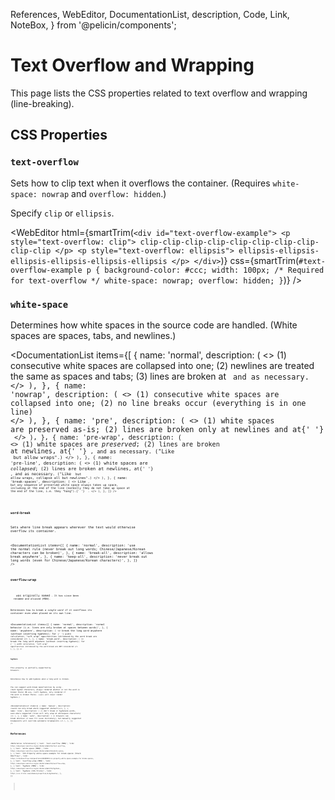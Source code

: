   References,
  WebEditor,
  DocumentationList,
  description,
  Code,
  Link,
  NoteBox,
} from '@pelicin/components';

# Text Overflow and Wrapping

This page lists the CSS properties related to text overflow and wrapping (line-breaking).

## CSS Properties

### `text-overflow`

Sets how to clip text when it overflows the container. (Requires `white-space: nowrap` and `overflow: hidden`.)

Specify `clip` or `ellipsis`.

<WebEditor
  html={smartTrim(`
    <div id="text-overflow-example">
      <p style="text-overflow: clip">
        clip-clip-clip-clip-clip-clip-clip-clip-clip-clip
      </p>
      <p style="text-overflow: ellipsis">
        ellipsis-ellipsis-ellipsis-ellipsis-ellipsis-ellipsis
      </p>
    </div>
  `)}
  css={smartTrim(`
    #text-overflow-example p {
      background-color: #ccc;
      width: 100px;
      /* Required for text-overflow */
      white-space: nowrap;
      overflow: hidden;
    }
  `)}
/>

### `white-space`

Determines how white spaces in the source code are handled. (White spaces are spaces, tabs, and newlines.)

<DocumentationList
  items={[
    {
      name: 'normal',
      description: (
        <>
          (1) consecutive white spaces are collapsed into one; (2) newlines are treated the same as
          spaces and tabs; (3) lines are broken at <Code str="<br>" /> and as necessary.
        </>
      ),
    },
    {
      name: 'nowrap',
      description: (
        <>
          (1) consecutive white spaces are collapsed into one; (2) no line breaks occur (everything
          is in one line)
        </>
      ),
    },
    {
      name: 'pre',
      description: (
        <>
          (1) white spaces are preserved as-is; (2) lines are broken only at newlines and at{' '}
          <Code str="<br>" />
        </>
      ),
    },
    {
      name: 'pre-wrap',
      description: (
        <>
          (1) white spaces are <em>preserved</em>; (2) lines are broken at newlines, at{' '}
          <Code str="<br>" />, and as necessary. ("Like <Code str="pre" /> but allow wraps".)
        </>
      ),
    },
    {
      name: 'pre-line',
      description: (
        <>
          (1) white spaces are <em>collapsed</em>; (2) lines are broken at newlines, at{' '}
          <Code str="<br>" />, and as necessary. ("Like <Code str="pre" /> but allow wraps, collapse
          all but newlines".)
        </>
      ),
    },
    {
      name: 'break-spaces',
      description: (
        <>
          Like <Code str="pre-wrap" />, but any sequence of preserved white space always takes up
          space, including at the end of the line (normally they do not take up space at the end of
          the line, i.e. they "hang").{' '}
          <Link
            link="https://stackoverflow.com/questions/64699828/css-property-white-space-example-for-break-spaces"
            str="Example of break-spaces"
          />
          .
        </>
      ),
    },
  ]}
/>

### `word-break`

Sets where line break appears wherever the text would otherwise overflow its container.

<DocumentationList
  items={[
    {
      name: 'normal',
      description:
        'use the normal rule (never break out long words; Chinese/Japanese/Korean characters can be broken)',
    },
    {
      name: 'break-all',
      description: 'allows break anywhere',
    },
    {
      name: 'keep-all',
      description: 'never break out long words (even for Chinese/Japanese/Korean characters)',
    },
  ]}
/>

### `overflow-wrap`

<NoteBox type="info">
  <Code str="overflow-wrap" /> was originally named <Code str="word-wrap" />. It has since been
  renamed and aliased (MDN).
</NoteBox>

Determines how to break _a single word_ if it overflows its container even when placed on its own line.

<DocumentationList
  items={[
    {
      name: 'normal',
      description: 'normal behavior (i.e. lines are only broken at spaces between words)',
    },
    {
      name: 'anywhere',
      description: (
        <>
          break the long word anywhere (without inserting hyphens); for <Code str="min-content" />{' '}
          width calculation, "soft wrap" opportunities introduced by the word break are considered
        </>
      ),
    },
    {
      name: 'break-word',
      description: (
        <>
          break the long word anywhere (without inserting hyphens); for <Code str="min-content" />{' '}
          width calculation, "soft wrap" opportunities introduced by the word break are NOT
          considered
        </>
      ),
    },
  ]}
/>

### `hyphens`

<NoteBox type="warning">This property is partially supported by browsers.</NoteBox>

Determines how to add hyphens when a long word is broken.

You can suggest word-break opportunities by using `-` (hard hyphen characters, always rendered whether or not the word is broken there)
OR `&shy;` (soft hyphens, only rendered if the word is broken there). (`<wbr>` will never render hyphens.)

<DocumentationList
  items={[
    {
      name: 'manual',
      description: <>word can only break where suggested (default)</>,
    },
    {
      name: 'none',
      description: (
        <>
          don't break or hyphenate words, even where suggested (lines will only wrap at whitespace
          characters)
        </>
      ),
    },
    {
      name: 'auto',
      description: (
        <>
          browsers can break wherever it sees fit (uses dictionary), but manually suggested
          breakpoints will override automatic breakpoints
        </>
      ),
    },
  ]}
/>

## References

<References
  references={[
    {
      text: 'text-overflow (MDN)',
      link: `https://developer.mozilla.org/en-US/docs/Web/CSS/text-overflow`,
    },
    {
      text: 'white-space (MDN)',
      link: `https://developer.mozilla.org/en-US/docs/Web/CSS/white-space`,
    },
    {
      text: 'CSS Property white-space example for break-spaces (Stack OVerflow)',
      link: `https://stackoverflow.com/questions/64699828/css-property-white-space-example-for-break-spaces`,
    },
    {
      text: 'overflow-wrap (MDN)',
      link: `https://developer.mozilla.org/en-US/docs/Web/CSS/overflow-wrap`,
    },
    {
      text: 'hyphens (MDN)',
      link: `https://developer.mozilla.org/en-US/docs/Web/CSS/hyphens`,
    },
    {
      text: 'hyphens (CSS-Tricks)',
      link: `https://css-tricks.com/almanac/properties/h/hyphenate/`,
    },
  ]}
></References>
